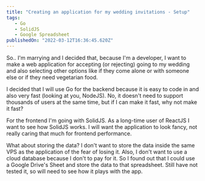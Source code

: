 ---
title: "Creating an application for my wedding invitations - Setup"
tags: 
   - Go
   - SolidJS
   - Google Spreadsheet
publishedOn: "2022-03-12T16:36:45.620Z"
---
So.. I'm marrying and I decided that, because I'm a developer, I want to make a
web application for accepting (or rejecting) going to my wedding and also
selecting other options like if they come alone or with someone else or if they
need vegetarian food. 

I decided that I will use Go for the backend because it is easy to code in and
also very fast (looking at you, NodeJS). No, it doesn't need to support
thousands of users at the same time, but if I can make it fast, why not make it
fast? 

For the frontend I'm going with SolidJS. As a long-time user of ReactJS I want
to see how SolidJS works. I will want the application to look fancy, not really
caring that much for frontend performance. 

What about storing the data? I don't want to store the data inside the same VPS
as the application of the fear of losing it. Also, I don't want to use a cloud
database because I don't to pay for it. So I found out that I could use a
Google Drive's Sheet and store the data to that spreadsheet. Still have not
tested it, so will need to see how it plays with the app.
